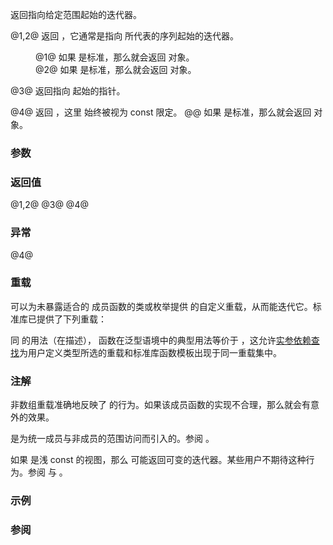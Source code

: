 {{cpp/title|begin|cbegin}}
{{cpp/iterator/navbar}}
{{dcl begin}}
{{cpp/iterator/range access headers}}
{{dcla|anchor=no|num=1|since=c++11|constexpr=c++17|
template&lt; class C &gt; 
auto begin( C&amp; c ) -&gt; decltype(c.begin());
}}
{{dcla|anchor=no|num=2|since=c++11|constexpr=c++17|
template&lt; class C &gt; 
auto begin( const C&amp; c ) -&gt; decltype(c.begin());
}}
{{dcla|anchor=no|num=3|since=c++11|constexpr=c++14|noexcept=c++14|
template&lt; class T, std::size_t N &gt; 
T* begin( T (&amp;array)[N] );
}}
{{dcl|num=4|since=c++14|
template&lt; class C &gt; 
constexpr auto cbegin( const C&amp; c ) noexcept(/* 见下文 */)
    -&gt; decltype(std::begin(c));
}}
{{dcl end}}

返回指向给定范围起始的迭代器。

@1,2@ 返回 {{c|c.begin()}}，它通常是指向 {{c|c}} 所代表的序列起始的迭代器。
:@1@ 如果 {{tt|C}} 是标准{{named req|Container}}，那么就会返回 {{tt|C::iterator}} 对象。
:@2@ 如果 {{tt|C}} 是标准{{named req|Container}}，那么就会返回 {{tt|C::const_iterator}} 对象。

@3@ 返回指向 {{c|array}} 起始的指针。

@4@ 返回 {{c|std::begin(c)}}，这里 {{c|c}} 始终被视为 const 限定。
@@ 如果 {{tt|C}} 是标准{{named req|Container}}，那么就会返回 {{tt|C::const_iterator}} 对象。

{{image|range-begin-end.svg}}

===参数===
{{par begin}}
{{par|c|带 {{tt|begin}} 成员函数的容器或视图}}
{{par|array|任意类型的数组}}
{{par end}}

===返回值===
@1,2@ {{c|c.begin()}}
@3@ {{c|array}}
@4@ {{c|c.begin()}}

===异常===
@4@ {{noexcept|noexcept(std::begin(c))}}

===重载===
可以为未暴露适合的 {{tt|begin()}} 成员函数的类或枚举提供 {{tt|begin}} 的自定义重载，从而能迭代它。标准库已提供了下列重载：

{{dsc begin}}
{{dsc inc|cpp/utility/initializer_list/dsc begin2}}
{{dsc inc|cpp/numeric/valarray/dsc begin2}}
{{dsc inc|cpp/filesystem/directory_iterator/dsc begin}}
{{dsc inc|cpp/filesystem/recursive_directory_iterator/dsc begin}}
{{dsc end}}

同 {{tt|swap}} 的用法（在{{named req|Swappable}}描述），{{tt|begin}} 函数在泛型语境中的典型用法等价于 {{c|using std::begin; begin(arg);}}，这允许[[cpp/language/adl|实参依赖查找]]为用户定义类型所选的重载和标准库函数模板出现于同一重载集中。
{{source|1=
template&lt;typename Container, typename Function&gt;
void for_each(Container&amp;&amp; cont, Function f)
{
    using std::begin;
    auto it = begin(cont);
    using std::end;
    auto end_it = end(cont);
    while (it != end_it)
    {
        f(*it);
        ++it;
    }
}
}}

{{rrev|since=c++20|
[[cpp/language/adl|实参依赖查找]]找到的 {{tt|begin}} 重载可用于定制 {{lc|std::ranges::begin}}、{{lc|std::ranges::cbegin}} 及其他依赖于 {{lc|std::ranges::begin}} 的定制点对象的行为。
}}

===注解===
非数组重载准确地反映了 {{tt|C::begin}} 的行为。如果该成员函数的实现不合理，那么就会有意外的效果。

{{tt|std::cbegin}} 是为统一成员与非成员的范围访问而引入的。参阅 {{lwg|2128}}。

如果 {{tt|C}} 是浅 const 的视图，那么 {{tt|std::cbegin}} 可能返回可变的迭代器。某些用户不期待这种行为。参阅 {{wg21|P2276}} 与 {{wg21|P2278}}。

===示例===
{{example
|code=
#include &lt;iostream&gt;
#include &lt;iterator&gt;
#include &lt;vector&gt;

int main() 
{
    std::vector&lt;int&gt; v = {3, 1, 4};
    auto vi = std::begin(v);
    std::cout &lt;&lt; std::showpos &lt;&lt; *vi &lt;&lt; '\n'; 
    
    int a[] = {-5, 10, 15};
    auto ai = std::begin(a);
    std::cout &lt;&lt; *ai &lt;&lt; '\n';
}
|output=
+3
-5
}}

===参阅===
{{dsc begin}}
{{dsc inc|cpp/iterator/dsc end}}
{{dsc inc|cpp/ranges/dsc begin}}
{{dsc inc|cpp/ranges/dsc cbegin}}
{{dsc end}}

{{langlinks|de|en|es|fr|it|ja|pt|ru}}